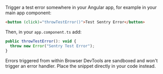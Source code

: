 Trigger a test error somewhere in your Angular app, for example in your main app component:

```html {filename: app.component.html}
<button (click)="throwTestError()">Test Sentry Error</button>
```

Then, in your `app.component.ts` add:

```javascript {filename: app.component.ts}
public throwTestError(): void {
  throw new Error("Sentry Test Error");
}
```

<Note>

Errors triggered from within Browser DevTools are sandboxed and won't trigger an error handler. Place the snippet directly in your code instead.

</Note>
